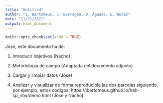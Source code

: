 ```yaml
---
title: "Untitled"
author: "I. Bartomeus, J. Barragán, O. Aguado, E. Nuñez"
date: "11/21/2021"
output: html_document
---
```


```r
knitr::opts_chunk$set(echo = TRUE)
```


Jose, este documento ha de: 

1) Introducir objetivos (Nacho)

2) Metodologia de campo (Adaptada del documento adjunto)

2) Cargar y limpiar datos (Jose)

3) Analizar y visualizar de forma reproducible las dos parcelas siguiendo, por ejemplo, estos codigos: https://ibartomeus.github.io/hab-sp_ntw/demo.html (Jose y Nacho)



